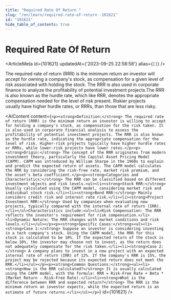 ```yaml
---
title: "Required Rate Of Return "
slug: "/en/learn/required-rate-of-return--101621"
id: "101621"
hide_table_of_contents: true
---
```



# Required Rate Of Return 

<ArticleMeta id={101621} updatedAt={'2023-09-25 22:58:58'} alias={`[]`} />
<div className='border-solid border-b border-t-0 my-4 border-[var(--ifm-color-gray-300)]' />

The required rate of return (RRR) is the minimum return an investor will accept for owning a company's stock, as compensation for a given level of risk associated with holding the stock. The RRR is also used in corporate finance to analyze the profitability of potential investment projects.The RRR is also known as the hurdle rate, which like RRR, denotes the appropriate compensation needed for the level of risk present. Riskier projects usually have higher hurdle rates, or RRRs, than those that are less risky.

<AIContent content={`<p><strong>Definition:</strong> The required rate of return (RRR) is the minimum return an investor is willing to accept for holding a company's stock, as compensation for the risk taken. It is also used in corporate financial analysis to assess the profitability of potential investment projects. The RRR is also known as the hurdle rate, indicating the appropriate compensation for the level of risk. Higher-risk projects typically have higher hurdle rates or RRRs, while lower-risk projects have lower rates.</p><p><strong>Origin:</strong> The concept of the RRR originates from modern investment theory, particularly the Capital Asset Pricing Model (CAPM). CAPM was introduced by William Sharpe in the 1960s to explain and predict the expected return of assets. The CAPM model calculates the RRR by considering the risk-free rate, market risk premium, and the asset's beta coefficient.</p><p><strong>Categories and Characteristics:</strong> The RRR can be classified based on different investment objects and risk levels.<ul><li><strong>Stock RRR:</strong> Usually calculated using the CAPM model, considering market risk and individual stock risk.</li><li><strong>Bond RRR:</strong> Mainly considers credit risk and interest rate risk.</li><li><strong>Project Investment RRR:</strong> Used by companies when evaluating new projects, typically compared with the internal rate of return (IRR).</li></ul>Characteristics include:<ul><li>Risk Compensation: The RRR reflects the investor's requirement for risk compensation.</li><li>Dynamic Nature: The RRR changes with market conditions and risk levels.</li></ul></p><p><strong>Specific Cases:</strong><ul><li><strong>Case 1:</strong> Suppose an investor is considering investing in a tech company's stock. Using the CAPM model, the RRR for this stock is calculated to be 10%. If the expected return of the stock is below 10%, the investor may choose not to invest, as the return does not adequately compensate for the risk taken.</li><li><strong>Case 2:</strong> A company plans to invest in a new project with an expected internal rate of return (IRR) of 12%. If the company's RRR is 15%, the project may be rejected because its expected return does not meet the RRR.</li></ul></p><p><strong>Common Questions:</strong><ul><li><strong>How is the RRR calculated?</strong> It is usually calculated using the CAPM model, with the formula: RRR = Risk-Free Rate + Beta * (Market Return - Risk-Free Rate).</li><li><strong>What is the difference between RRR and expected return?</strong> The RRR is the minimum return an investor expects, while the expected return is an estimate of future returns.</li></ul></p>`} id={101621} />
